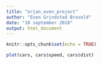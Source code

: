 ```yaml
---
title: "orjan_even_project"
author: "Even Grindstad Brovold"
date: "10 september 2018"
output: html_document
---
```


```r
knitr::opts_chunk$set(echo = TRUE)
```

```r
plot(cars, cars$speed, cars$dist)

```

